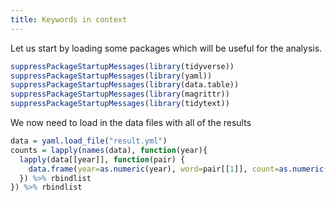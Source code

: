 ```yaml
---
title: Keywords in context
---
```



Let us start by loading some packages which will be useful for the analysis.

```r
suppressPackageStartupMessages(library(tidyverse))
suppressPackageStartupMessages(library(yaml))
suppressPackageStartupMessages(library(data.table))
suppressPackageStartupMessages(library(magrittr))
suppressPackageStartupMessages(library(tidytext))
```


We now need to load in the data files with all of the results

```r
data = yaml.load_file("result.yml")
counts = lapply(names(data), function(year){
  lapply(data[[year]], function(pair) {
    data.frame(year=as.numeric(year), word=pair[[1]], count=as.numeric(pair[[2]]))
  }) %>% rbindlist
}) %>% rbindlist
```